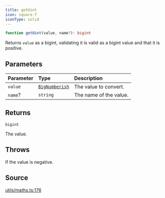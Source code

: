 ```yaml
---
title: getUint
icon: square-f
iconType: solid
---
```


```ts
function getUint(value, name?): bigint
```

Returns `value` as a bigint, validating it is valid as a bigint value and that it is positive.

## Parameters

| Parameter | Type | Description |
| :------ | :------ | :------ |
| `value` | [`BigNumberish`](/content/type-aliases/BigNumberish) | The value to convert. |
| `name`? | `string` | The name of the value. |

## Returns

`bigint`

The value.

## Throws

If the value is negative.

## Source

[utils/maths.ts:176](https://github.com/dominant-strategies/quais.js/blob/3fde6763235c7029b19260e352cfa6956f8b8444/src/utils/maths.ts#L176)

